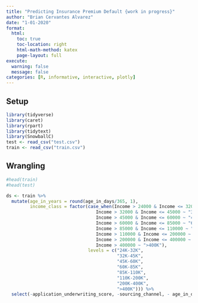 ```yaml
---
title: "Predicting Insurance Premium Default {work in progress}"
author: "Brian Cervantes Alvarez"
date: "1-01-2020"
format:
  html:
    toc: true
    toc-location: right
    html-math-method: katex
    page-layout: full
execute: 
  warning: false
  message: false
categories: [R, informative, interactive, plotly]
---
```


## Setup

```r
library(tidyverse)
library(caret)
library(rpart)
library(tidytext)
library(SnowballC)
test <- read_csv("test.csv")
train <- read_csv("train.csv")
```

## Wrangling

```r

#head(train)
#head(test)

ds <- train %>%
  mutate(age_in_years = round(age_in_days/365, 1),
         income_class = factor(case_when(Income > 24000 & Income <= 32000 ~ "24K-32K",
                                  Income > 32000 & Income <= 45000 ~ "32K-45K",
                                  Income > 45000 & Income <= 60000 ~ "45K-60K",
                                  Income > 60000 & Income <= 85000 ~ "60K-85K",
                                  Income > 85000 & Income <= 110000 ~ "85K-110K",
                                  Income > 110000 & Income <= 200000 ~ "110K-200K",
                                  Income > 200000 & Income <= 400000 ~ "200K-400K",
                                  Income > 400000 ~ ">400K"), 
                               levels = c("24K-32K",
                                          "32K-45K",
                                          "45K-60K",
                                          "60K-85K",
                                          "85K-110K",
                                          "110K-200K",
                                          "200K-400K",
                                          ">400K"))) %>%
  select(-application_underwriting_score, -sourcing_channel, - age_in_days)


```
